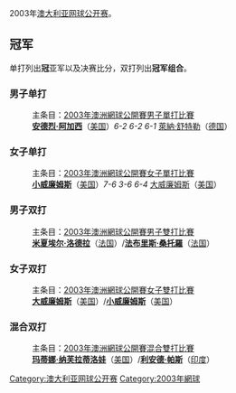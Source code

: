 2003年[[澳大利亚网球公开赛|澳大利亚网球公开赛]]。

== 冠军 ==
单打列出'''冠'''亚军以及决赛比分，双打列出'''冠军组合'''。

=== 男子单打 ===
:主条目：[[2003年澳洲網球公開賽男子單打比賽|2003年澳洲網球公開賽男子單打比賽]]
:'''[[安德烈·阿加西|安德烈·阿加西]]'''（[[美国|美国]]）''6-2 6-2 6-1'' [[萊納·舒特勒|萊納·舒特勒]]（[[德国|德国]]）

=== 女子单打 ===
:主条目：[[2003年澳洲網球公開賽女子單打比賽|2003年澳洲網球公開賽女子單打比賽]]
:'''[[小威廉姆斯|小威廉姆斯]]'''（[[美国|美国]]）''7-6 3-6 6-4'' [[大威廉姆斯|大威廉姆斯]]（[[美国|美国]]）

=== 男子双打 ===
:主条目：[[2003年澳洲網球公開賽男子雙打比賽|2003年澳洲網球公開賽男子雙打比賽]]
:'''[[米夏埃尔·洛德拉|米夏埃尔·洛德拉]]'''（[[法国|法国]]）/'''[[法布里斯·桑托羅|法布里斯·桑托羅]]'''（[[法国|法国]]）

=== 女子双打 ===
:主条目：[[2003年澳洲網球公開賽女子雙打比賽|2003年澳洲網球公開賽女子雙打比賽]]
:'''[[大威廉姆斯|大威廉姆斯]]'''（[[美国|美国]]）/'''[[小威廉姆斯|小威廉姆斯]]'''（[[美国|美国]]）

=== 混合双打 ===
:主条目：[[2003年澳洲網球公開賽混合雙打比賽|2003年澳洲網球公開賽混合雙打比賽]]
:'''[[玛蒂娜·纳芙拉蒂洛娃|玛蒂娜·纳芙拉蒂洛娃]]'''（[[美国|美国]]）/'''[[利安德·帕斯|利安德·帕斯]]'''（[[印度|印度]]）

{{start box}}
{{succession box|[[2002年澳大利亚网球公开赛|2002年澳大利亚网球公开赛]]|[[2004年澳大利亚网球公开赛|2004年澳大利亚网球公开赛]]|[[澳大利亚网球公开赛|澳大利亚网球公开赛]]|2003年}}
{{succession box|[[2002年美国网球公开赛|2002年美国网球公开赛]]|[[2003年法国网球公开赛|2003年法国网球公开赛]]|[[网球大满贯|网球大满贯]]|2003年}}
{{end box}}
{{澳网列表}}

[[Category:澳大利亚网球公开赛|Category:澳大利亚网球公开赛]]
[[Category:2003年網球|Category:2003年網球]]